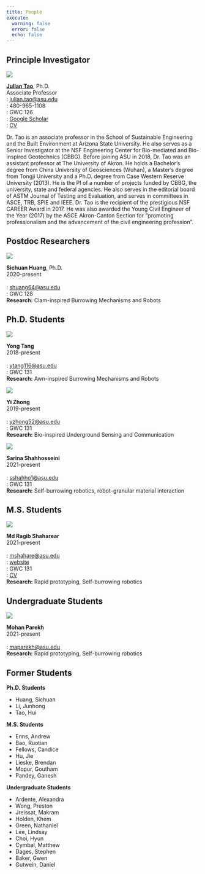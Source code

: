 ```yaml
---
title: People
execute:
  warning: false
  error: false
  echo: false
---
```


## Principle Investigator

::: {layout="[50, 50]"}

![](./img/Julian.jpg){.rounded-circle}

**[Julian Tao](https://isearch.asu.edu/profile/3333500)**, Ph.D.\
Associate Professor\
[]{.bi .bi-envelope-fill}: <julian.tao@asu.edu>\
[]{.bi .bi-telephone-fill}: 480-965-1108\
[]{.bi .bi-geo-alt-fill}: GWC 126\
[]{.ai .ai-google-scholar .ai-lg}: [Google Scholar](https://scholar.google.com/citations?hl=en&user=Dq4lhi4AAAAJ&view_op=list_works)\
[]{.bi .bi-file-earmark-pdf-fill}: [CV](./resources/JTaoCV202112.pdf)

:::

Dr. Tao is an associate professor in the School of Sustainable Engineering and the Built Environment at Arizona State University. He also serves as a Senior Investigator at the NSF Engineering Center for Bio-mediated and Bio-inspired Geotechnics (CBBG). Before joining ASU in 2018, Dr. Tao was an assistant professor at The University of Akron. He holds a Bachelor's degree from China University of Geosciences (Wuhan), a Master's degree from Tongji University and a Ph.D. degree from Case Western Reserve University (2013). He is the PI of a number of projects funded by CBBG, the university, state and federal agencies. He also serves in the editorial board of ASTM Journal of Testing and Evaluation, and serves in committees in ASCE, TRB, SPIE and IEEE. Dr. Tao is the recipient of the prestigious NSF CAREER Award in 2017. He was also awarded the Young Civil Engineer of the Year (2017) by the ASCE Akron-Canton Section for “promoting professionalism and the advancement of the civil engineering profession”.

## Postdoc Researchers
::: {layout="[30, 70]"}
![](img/sichuan.png){.rounded-circle}

**Sichuan Huang**, Ph.D.\
2020-present\
<br>
[]{.bi .bi-envelope-fill}: <shuang64@asu.edu>\
[]{.bi .bi-geo-alt-fill}: GWC 128\
**Research:** Clam-inspired Burrowing Mechanisms and Robots\
:::

## Ph.D. Students

::: {layout="[30, 70]"}
![](img/yong.png){.rounded-circle}

**Yong Tang**\
2018-present\
<br>
[]{.bi .bi-envelope-fill}: <ytang116@asu.edu>\
[]{.bi .bi-geo-alt-fill}: GWC 131\
**Research:** Awn-inspired Burrowing Mechanisms and Robots
:::

::: {layout="[30, 70]"}
![](img/yi.png){.rounded-circle}

**Yi Zhong**\
2019-present\
<br>
[]{.bi .bi-envelope-fill}: <yzhong52@asu.edu>\
[]{.bi .bi-geo-alt-fill}: GWC 131\
**Research:** Bio-inspired Underground Sensing and Communication
:::

::: {layout="[30, 70]"}
![](img/sarina.png){.rounded-circle}

**Sarina Shahhosseini**\
2021-present\
<br>
[]{.bi .bi-envelope-fill}: <sshahho1@asu.edu>\
[]{.bi .bi-geo-alt-fill}: GWC 131\
**Research:** Self-burrowing robotics, robot--granular material interaction 
:::

## M.S. Students

::: {layout="[30, 70]"}
![](./img/Ragib.JPG){.rounded-circle}

**Md Ragib Shaharear**\
2021-present\
<br>
[]{.bi .bi-envelope-fill}: <mshahare@asu.edu>\
[]{.bi. .bi-link-45deg}: [website](https://ragibeee.weebly.com/)\
[]{.bi .bi-geo-alt-fill}: GWC 131\
[]{.bi .bi-file-earmark-pdf-fill}: [CV](./resources/Ragib-resume.pdf)\
**Research:** Rapid prototyping, Self-burrowing robotics
:::

## Undergraduate Students

::: {layout="[30, 70]"}
![](img/sundevil.png){.rounded-circle}

**Mohan Parekh**\
2021-present\
<br>
[]{.bi .bi-envelope-fill}: <maparekh@asu.edu>\
**Research:** Rapid prototyping, Self-burrowing robotics
:::

## Former Students


::: {layout-ncol=3}

::: {}
**Ph.D. Students**

* Huang, Sichuan
* Li, Junhong
* Tao, Hui
:::

::: {}
**M.S. Students**

* Enns, Andrew
* Bao, Ruotian
* Fellows, Candice
* Hu, Jie
* Lieske, Brendan
* Mopur, Goutham
* Pandey, Ganesh
:::

::: {}
**Undergraduate Students**

* Ardente, Alexandra 
* Wong, Preston
* Jreissat, Makram
* Holden, Khem
* Green, Nathaniel
* Lee, Lindsay
* Choi, Hyun
* Cymbal, Matthew
* Dages, Stephen
* Baker, Gwen
* Gutwein, Daniel
:::
:::

